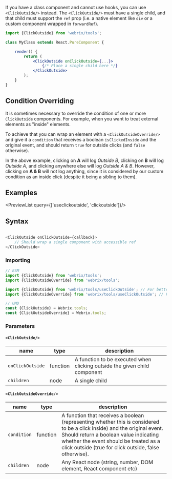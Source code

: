 
If you have a class component and cannot use hooks, you can use `<ClickOutside/>` instead.
The `<ClickOutside/>` must have a single child, and that child must support the `ref` prop (i.e. a native element like `div` or a custom component wrapped in `forwardRef`).

```jsx
import {ClickOutside} from 'webrix/tools';

class MyClass extends React.PureComponent {

    render() {
        return (
            <ClickOutside onClickOutside={...}>
                {/* Place a single child here */}
            </ClickOutside>
        );
    }
}
```

## Condition Overriding

<Example file='docs/tools/clickoutside/Override' height={250}/>

It is sometimes necessary to override the condition of one or more `ClickOutside` components.
For example, when you want to treat external elements as "inside" elements.

To achieve that you can wrap an element with a `<ClickOutsideOverride/>` and give it a `condition`
that receives a boolean `isClickedInside` and the original event, and should return `true` for outside clicks
(and `false` otherwise).

In the above example, clicking on **A** will log *Outside B*, clicking on **B** will
log *Outside A*, and clicking anywhere else will log *Outside A & B*.
However, clicking on **A & B** will not log anything, since it is considered
by our custom condition as an inside click (despite it being a sibling to them).

## Examples

<PreviewList query={['useclickoutside', 'clickoutside']}/>

## Syntax

```js

<ClickOutside onClickOutside={callback}>
    // Should wrap a single component with accessible ref
</ClickOutside>
```

### Importing

```jsx
// ESM
import {ClickOutside} from 'webrix/tools';
import {ClickOutsideOverride} from 'webrix/tools';

import {ClickOutside} from 'webrix/tools/useClickOutside'; // For better tree shaking
import {ClickOutsideOverride} from 'webrix/tools/useClickOutside'; // For better tree shaking

// UMD
const {ClickOutside} = Webrix.tools;
const {ClickOutsideOverride} = Webrix.tools;
```

### Parameters

#### `<ClickOutside/>`

name|type|description
---|---|---
`onClickOutside`|function|A function to be executed when clicking outside the given child component
`children`|node|A single child

#### `<ClickOutsideOverride/>`

name|type|description
---|---|---
`condition`|function|A function that receives a boolean (representing whether this is considered to be a click inside) and the original event. Should return a boolean value indicating whether the event should be treated as a click outside (true for click outside, false otherwise).
`children`|node|Any React node (string, number, DOM element, React component etc)
